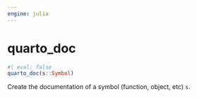 ```yaml
---
engine: julia
---
```


# quarto_doc
    

::: {.callout-note appearance="simple" title="docblock" collapse=false}    


```julia
#| eval: false
quarto_doc(s::Symbol)

```

Create the documentation of a symbol (function, object, etc) `s`.
 


:::
    

